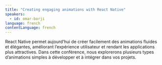 ```yaml
---
title: "Creating engaging animations with React Native"
speakers:
  - id: omar-borji
language: french
contentLanguage: french
---
```


React Native permet aujourd’hui de créer facilement des animations fluides et élégantes, améliorant l’expérience utilisateur et rendant les applications plus attractives. Dans cette conférence, nous explorerons plusieurs types d’animations simples à développer et à intégrer dans vos projets.
